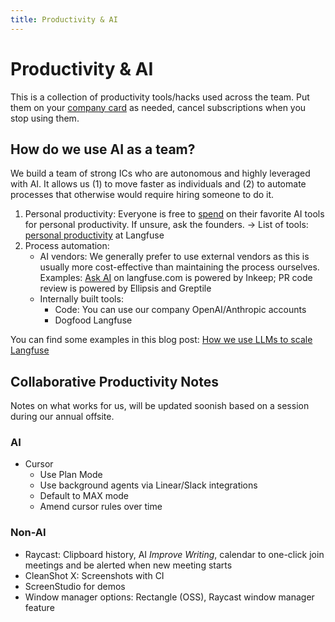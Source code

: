 ```yaml
---
title: Productivity & AI
---
```


# Productivity & AI

This is a collection of productivity tools/hacks used across the team. Put them on your [company card](/handbook/working-at-langfuse/spending-money) as needed, cancel subscriptions when you stop using them.

## How do we use AI as a team?

We build a team of strong ICs who are autonomous and highly leveraged with AI. It allows us (1) to move faster as individuals and (2) to automate processes that otherwise would require hiring someone to do it.

1. Personal productivity: Everyone is free to [spend](/handbook/working-at-langfuse/spending-money) on their favorite AI tools for personal productivity. If unsure, ask the founders. → List of tools: [personal productivity](/handbook/working-at-langfuse/how-we-work/personal-productivity) at Langfuse
2. Process automation:
   - AI vendors: We generally prefer to use external vendors as this is usually more cost-effective than maintaining the process ourselves. Examples: [Ask AI](/ask-ai) on langfuse.com is powered by Inkeep; PR code review is powered by Ellipsis and Greptile
   - Internally built tools:
     - Code: You can use our company OpenAI/Anthropic accounts
     - Dogfood Langfuse

You can find some examples in this blog post: [How we use LLMs to scale Langfuse](/blog/2025-04-24-how-we-use-llms-to-scale-langfuse)

## Collaborative Productivity Notes

Notes on what works for us, will be updated soonish based on a session during our annual offsite.

### AI

- Cursor
  - Use Plan Mode
  - Use background agents via Linear/Slack integrations
  - Default to MAX mode
  - Amend cursor rules over time

### Non-AI

- Raycast: Clipboard history, AI _Improve Writing_, calendar to one-click join meetings and be alerted when new meeting starts
- CleanShot X: Screenshots with CI
- ScreenStudio for demos
- Window manager options: Rectangle (OSS), Raycast window manager feature
